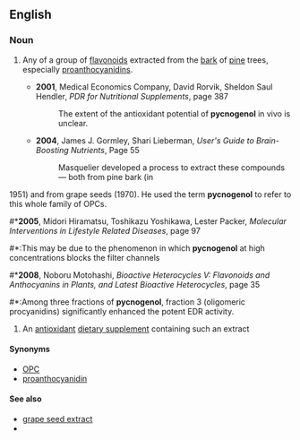 {{wikipedia|proanthocyanidin}}
==English==

===Noun===
{{en-noun}}

#{{dated|organic chemistry}} Any of a group of [[flavonoid]]s extracted from the [[bark]] of [[pine]] trees, especially [[proanthocyanidin]]s.
#*'''2001''', Medical Economics Company, David Rorvik, Sheldon Saul Hendler, ''PDR for Nutritional Supplements'', page 387
#*:The extent of the antioxidant potential of '''pycnogenol''' in vivo is unclear. 
#*'''2004''', James J. Gormley, Shari Lieberman, ''User's Guide to Brain-Boosting Nutrients'', Page 55
#*:Masquelier developed a process to extract these compounds — both from pine bark (in
1951) and from grape seeds (1970). He used the term '''pycnogenol''' to refer to this whole family of OPCs.
#*'''2005''', Midori Hiramatsu, Toshikazu Yoshikawa, Lester Packer, ''Molecular Interventions in Lifestyle Related Diseases'', page 97
#*:This may be due to the phenomenon in which '''pycnogenol''' at high concentrations blocks the filter channels
#*'''2008''', Noboru Motohashi, ''Bioactive Heterocycles V: Flavonoids and Anthocyanins in Plants, and Latest Bioactive Heterocycles'', page 35
#*:Among three fractions of '''pycnogenol''', fraction 3 (oligomeric procyanidins) significantly enhanced the potent EDR activity.
# An [[antioxidant]] [[dietary supplement]] containing such an extract

====Synonyms====
* [[OPC]]
* [[proanthocyanidin]]

====See also====
*[[grape seed extract]]
*{{pedialite|grape seed extract}}